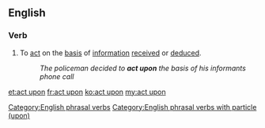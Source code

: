 ==English==

===Verb===
{{en-verb|acts upon|acting upon|acted upon|acted upon}}

# To [[act]] on the [[basis]] of [[information]] [[received]] or [[deduced]].
#: ''The policeman decided to '''act upon''' the basis of his informants phone call''

[[et:act upon]]
[[fr:act upon]]
[[ko:act upon]]
[[my:act upon]]

[[Category:English phrasal verbs]]
[[Category:English phrasal verbs with particle (upon)]]